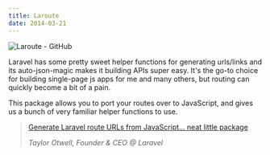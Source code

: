 ```yaml
---
title: Laroute
date: 2014-03-21
---
```


<Browser url="https://github.com/aaronlord/laroute">
    <Image src={github} alt="Laroute - GitHub" />
</Browser>

Laravel has some pretty sweet helper functions for generating urls/links and its
auto-json-magic makes it building APIs super easy. It's the go-to choice for
building single-page js apps for me and many others, but routing can quickly
become a bit of a pain.

This package allows you to port your routes over to JavaScript, and gives us a
bunch of very familiar helper functions to use.

> [Generate Laravel route URLs from JavaScript... neat little package](https://twitter.com/taylorotwell/status/446829096018796546)
>
> <div><cite>Taylor Otwell, Founder & CEO @ Laravel</cite></div>
